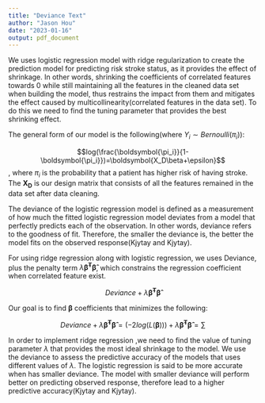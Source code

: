 ```yaml
---
title: "Deviance Text"
author: "Jason Hou"
date: "2023-01-16"
output: pdf_document
---
```


We uses logistic regression model with ridge regularization to create the prediction model for predicting risk stroke status, as it provides the effect of shrinkage. In other words, shrinking the coefficients of correlated features towards 0 while still maintaining all the features in the cleaned data set when building the model, thus restrains the impact from them and mitigates the effect caused by multicollinearity(correlated features in the data set). To do this we need to find the tuning parameter that provides the best shrinking effect.

The general form of our model is the following(where $Y_i\sim Bernoulli(\pi_i)$):

$$log(\frac{\boldsymbol{\pi_i}}{1-\boldsymbol{\pi_i}})=\boldsymbol{X_D\beta+\epsilon}$$ , where $\pi_i$ is the probability that a patient has higher risk of having stroke. The $\boldsymbol{X_D}$ is our design matrix that consists of all the features remained in the data set after data cleaning.

The deviance of the logistic regression model is defined as a measurement of how much the fitted logistic regression model deviates from a model that perfectly predicts each of the observation. In other words, deviance refers to the goodness of fit. Therefore, the smaller the deviance is, the better the model fits on the observed response(Kjytay and Kjytay).

For using ridge regression along with logistic regression, we uses Deviance, plus the penalty term $\lambda\boldsymbol{\hat{\beta}^\mathbf{T}\mathbf{\hat{\beta}}}$, which constrains the regression coefficient when correlated feature exist.

$$Deviance+\lambda\boldsymbol{\hat{\beta}^\mathbf{T}\mathbf{\hat{\beta}}}$$

Our goal is to find $\boldsymbol{\beta}$ coefficients that minimizes the following:

$$Deviance + \lambda
\boldsymbol{\hat{\beta}^\mathbf{T}\mathbf{\hat{\beta}}}=(-2log(L(\boldsymbol{\beta})))+\lambda\boldsymbol{\hat{\beta}^\mathbf{T}\mathbf{\hat{\beta}}}=\sum$$

In order to implement ridge regression ,we need to find the value of tuning parameter $\lambda$ that provides the most ideal shrinkage to the model. We use the deviance to assess the predictive accuracy of the models that uses different values of $\lambda$. The logistic regression is said to be more accurate when has smaller deviance. The model with smaller deviance will perform better on predicting observed response, therefore lead to a higher predictive accuracy(Kjytay and Kjytay).